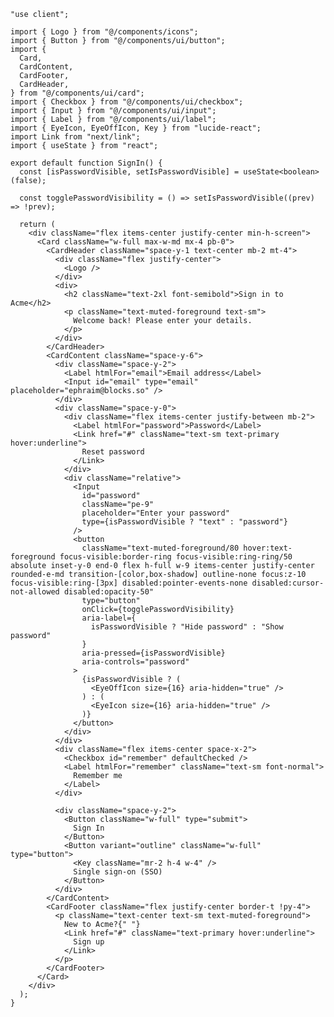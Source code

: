 ````tsx
"use client";

import { Logo } from "@/components/icons";
import { Button } from "@/components/ui/button";
import {
  Card,
  CardContent,
  CardFooter,
  CardHeader,
} from "@/components/ui/card";
import { Checkbox } from "@/components/ui/checkbox";
import { Input } from "@/components/ui/input";
import { Label } from "@/components/ui/label";
import { EyeIcon, EyeOffIcon, Key } from "lucide-react";
import Link from "next/link";
import { useState } from "react";

export default function SignIn() {
  const [isPasswordVisible, setIsPasswordVisible] = useState<boolean>(false);

  const togglePasswordVisibility = () => setIsPasswordVisible((prev) => !prev);

  return (
    <div className="flex items-center justify-center min-h-screen">
      <Card className="w-full max-w-md mx-4 pb-0">
        <CardHeader className="space-y-1 text-center mb-2 mt-4">
          <div className="flex justify-center">
            <Logo />
          </div>
          <div>
            <h2 className="text-2xl font-semibold">Sign in to Acme</h2>
            <p className="text-muted-foreground text-sm">
              Welcome back! Please enter your details.
            </p>
          </div>
        </CardHeader>
        <CardContent className="space-y-6">
          <div className="space-y-2">
            <Label htmlFor="email">Email address</Label>
            <Input id="email" type="email" placeholder="ephraim@blocks.so" />
          </div>
          <div className="space-y-0">
            <div className="flex items-center justify-between mb-2">
              <Label htmlFor="password">Password</Label>
              <Link href="#" className="text-sm text-primary hover:underline">
                Reset password
              </Link>
            </div>
            <div className="relative">
              <Input
                id="password"
                className="pe-9"
                placeholder="Enter your password"
                type={isPasswordVisible ? "text" : "password"}
              />
              <button
                className="text-muted-foreground/80 hover:text-foreground focus-visible:border-ring focus-visible:ring-ring/50 absolute inset-y-0 end-0 flex h-full w-9 items-center justify-center rounded-e-md transition-[color,box-shadow] outline-none focus:z-10 focus-visible:ring-[3px] disabled:pointer-events-none disabled:cursor-not-allowed disabled:opacity-50"
                type="button"
                onClick={togglePasswordVisibility}
                aria-label={
                  isPasswordVisible ? "Hide password" : "Show password"
                }
                aria-pressed={isPasswordVisible}
                aria-controls="password"
              >
                {isPasswordVisible ? (
                  <EyeOffIcon size={16} aria-hidden="true" />
                ) : (
                  <EyeIcon size={16} aria-hidden="true" />
                )}
              </button>
            </div>
          </div>
          <div className="flex items-center space-x-2">
            <Checkbox id="remember" defaultChecked />
            <Label htmlFor="remember" className="text-sm font-normal">
              Remember me
            </Label>
          </div>

          <div className="space-y-2">
            <Button className="w-full" type="submit">
              Sign In
            </Button>
            <Button variant="outline" className="w-full" type="button">
              <Key className="mr-2 h-4 w-4" />
              Single sign-on (SSO)
            </Button>
          </div>
        </CardContent>
        <CardFooter className="flex justify-center border-t !py-4">
          <p className="text-center text-sm text-muted-foreground">
            New to Acme?{" "}
            <Link href="#" className="text-primary hover:underline">
              Sign up
            </Link>
          </p>
        </CardFooter>
      </Card>
    </div>
  );
}
````